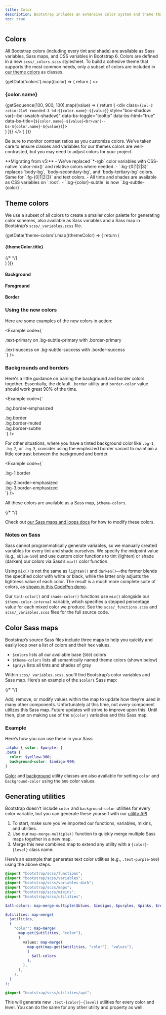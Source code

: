 ```yaml
---
title: Color
description: Bootstrap includes an extensive color system and theme that works out of the box for light and dark mode, and can be completely customized for any project.
toc: true
---
```



## Colors

All Bootstrap colors (including every tint and shade) are available as Sass variables, Sass maps, and CSS variables in Bootstrap 6. Colors are defined in a new `scss/_colors.scss` stylesheet. To build a cohesive theme that supports the most common needs, only a subset of colors are included in [our theme colors](#theme-colors) as classes.

{getData('colors').map((color) => {
  return (
    <>
      <h3 class="text-capitalize">{color.name}</h3>
      <div class="grid gap-3 mb-3">
        {getSequence(100, 900, 100).map((value) => {
          return (
            <div class={`col-2 ratio-21x9 rounded-3 bd-${color.name}-${value}`}
              style="box-shadow: var(--bd-swatch-shadow)"
              data-bs-toggle="tooltip"
              data-bs-html="true"
              data-bs-title={`${color.name}-${value}<br>var(--bs-${color.name}-${value})`}>
            </div>
          )
        })}
      </div>
    </>
  )
})}

Be sure to monitor contrast ratios as you customize colors. We've taken care to ensure classes and variables for our themes colors are well-contrasted, but you may need to adjust colors for your project.

<Callout type="info">
**Migrating from v5:**
- We've replaced `*-rgb` color variables with CSS-native `color-mix()` and relative colors where needed.
- `.bg-{0|1|2|3}` replaces `body-bg`, `body-secondary-bg`, and `body-tertiary-bg` colors. Same for `.fg-{0|1|2|3}` and text colors.
- All tints and shades are available as CSS variables on `:root`.
- `.bg-{color}-subtle` is now `.bg-subtle-{color}`.
</Callout>

## Theme colors

We use a subset of all colors to create a smaller color palette for generating color schemes, also available as Sass variables and a Sass map in Bootstrap’s `scss/_variables.scss` file.

<div class="row small">
  {getData('theme-colors').map((themeColor) => {
    return (
      <div class="d-flex flex-column gap-2 mb-4">
        <h4>{themeColor.title}</h4>
        <div class="grid grid-cols-5 gap-3 text-lowercase">
          <ThemeColorSwatch title={themeColor.title} name={themeColor.name} variant="base" />
          <ThemeColorSwatch title={themeColor.title} name={themeColor.name} variant="text" />
          <ThemeColorSwatch title={themeColor.title} name={themeColor.name} variant="bg" />
          <ThemeColorSwatch title={themeColor.title} name={themeColor.name} variant="bg-subtle" />
          <ThemeColorSwatch title={themeColor.title} name={themeColor.name} variant="bg-muted" />
          {/* <ThemeColorSwatch title={themeColor.title} name={themeColor.name} variant="bg-emphasized" /> */}
          <ThemeColorSwatch title={themeColor.title} name={themeColor.name} variant="border" />
          <ThemeColorSwatch title={themeColor.title} name={themeColor.name} variant="focus-ring" />
          <ThemeColorSwatch title={themeColor.title} name={themeColor.name} variant="contrast" />
        </div>
      </div>
    )
  })}
</div>

<div class="d-flex flex-column gap-2 mb-4">
  <h4>Background</h4>
  <div class="grid grid-cols-5 gap-3 text-lowercase">
    <ThemeColorSwatch variable="bg" />
    <ThemeColorSwatch variable="bg-1" />
    <ThemeColorSwatch variable="bg-2" />
    <ThemeColorSwatch variable="bg-3" />
  </div>
</div>

<div class="d-flex flex-column gap-2 mb-4">
  <h4>Foreground</h4>
  <div class="grid grid-cols-5 gap-3 text-lowercase">
    <ThemeColorSwatch variable="fg" />
    <ThemeColorSwatch variable="fg-1" />
    <ThemeColorSwatch variable="fg-2" />
    <ThemeColorSwatch variable="fg-3" />
  </div>
</div>

<div class="d-flex flex-column gap-2 mb-4">
  <h4>Border</h4>
  <div class="grid grid-cols-5 gap-3 text-lowercase">
    <ThemeColorSwatch variable="border" />
    <ThemeColorSwatch variable="border-muted" />
    <ThemeColorSwatch variable="border-subtle" />
    <ThemeColorSwatch variable="border-emphasized" />
  </div>
</div>

### Using the new colors

Here are some examples of the new colors in action:

<Example code={`<div class="p-3 mb-3 text-primary bg-subtle-primary border border-primary rounded-3">
    .text-primary on .bg-subtle-primary with .border-primary
</div>

<div class="p-3 mb-3 text-success bg-subtle-success border border-success rounded-3">
    .text-success on .bg-subtle-success with .border-success
</div>`} />

### Backgrounds and borders

Here's a little guidance on pairing the background and border colors together. Essentially, the default `.border` utility and `border-color` value should work great 90% of the time.

<Example code={`<div class="p-3 mb-3 bg" style="border: 1px solid var(--bs-border-emphasized)">.bg.border-emphasized</div>
<div class="p-3 mb-3 bg" style="border: 1px solid var(--bs-border)">.bg.border</div>
<div class="p-3 mb-3 bg" style="border: 1px solid var(--bs-border-muted)">.bg.border-muted</div>
<div class="p-3 mb-3 bg" style="border: 1px solid var(--bs-border-subtle)">.bg.border-subtle</div>`} />

For other situations, where you have a tinted background color like `.bg-1`, `.bg-2`, or `.bg-3`, consider using the emphsized border variant to maintiain a little contrast between the background and border.

<Example code={`<div class="p-3 mb-3 bg-1" style="border: 1px solid var(--bs-border)">.bg-1.border</div>
<div class="p-3 mb-3 bg-2" style="border: 1px solid var(--bs-border-emphasized)">.bg-2.border-emphasized</div>
<div class="p-3 mb-3 bg-3" style="border: 1px solid var(--bs-border-emphasized)">.bg-3.border-emphasized</div>`} />

All these colors are available as a Sass map, `$theme-colors`.

{/* <ScssDocs name="theme-colors-map" file="scss/_variables.scss" /> */}

Check out [our Sass maps and loops docs]([[docsref:/customize/sass#maps-and-loops]]) for how to modify these colors.

### Notes on Sass

Sass cannot programmatically generate variables, so we manually created variables for every tint and shade ourselves. We specify the midpoint value (e.g., `$blue-500`) and use custom color functions to tint (lighten) or shade (darken) our colors via Sass’s `mix()` color function.

Using `mix()` is not the same as `lighten()` and `darken()`—the former blends the specified color with white or black, while the latter only adjusts the lightness value of each color. The result is a much more complete suite of colors, as [shown in this CodePen demo](https://codepen.io/emdeoh/pen/zYOQOPB).

Our `tint-color()` and `shade-color()` functions use `mix()` alongside our `$theme-color-interval` variable, which specifies a stepped percentage value for each mixed color we produce. See the `scss/_functions.scss` and `scss/_variables.scss` files for the full source code.

## Color Sass maps

Bootstrap’s source Sass files include three maps to help you quickly and easily loop over a list of colors and their hex values.

- `$colors` lists all our available base (`500`) colors
- `$theme-colors` lists all semantically named theme colors (shown below)
- `$grays` lists all tints and shades of gray

Within `scss/_variables.scss`, you’ll find Bootstrap’s color variables and Sass map. Here’s an example of the `$colors` Sass map:

{/* <ScssDocs name="colors-map" file="scss/_variables.scss" /> */}

Add, remove, or modify values within the map to update how they’re used in many other components. Unfortunately at this time, not _every_ component utilizes this Sass map. Future updates will strive to improve upon this. Until then, plan on making use of the `${color}` variables and this Sass map.

### Example

Here’s how you can use these in your Sass:

```scss
.alpha { color: $purple; }
.beta {
  color: $yellow-300;
  background-color: $indigo-900;
}
```

[Color]([[docsref:/utilities/colors]]) and [background]([[docsref:/utilities/background]]) utility classes are also available for setting `color` and `background-color` using the `500` color values.

## Generating utilities

Bootstrap doesn't include `color` and `background-color` utilities for every color variable, but you can generate these yourself with our [utility API]([[docsref:/utilities/api]]).

1. To start, make sure you’ve imported our functions, variables, mixins, and utilities.
2. Use our `map-merge-multiple()` function to quickly merge multiple Sass maps together in a new map.
3. Merge this new combined map to extend any utility with a `{color}-{level}` class name.

Here’s an example that generates text color utilities (e.g., `.text-purple-500`) using the above steps.

```scss
@import "bootstrap/scss/functions";
@import "bootstrap/scss/variables";
@import "bootstrap/scss/variables-dark";
@import "bootstrap/scss/maps";
@import "bootstrap/scss/mixins";
@import "bootstrap/scss/utilities";

$all-colors: map-merge-multiple($blues, $indigos, $purples, $pinks, $reds, $oranges, $yellows, $greens, $teals, $cyans);

$utilities: map-merge(
  $utilities,
  (
    "color": map-merge(
      map-get($utilities, "color"),
      (
        values: map-merge(
          map-get(map-get($utilities, "color"), "values"),
          (
            $all-colors
          ),
        ),
      ),
    ),
  )
);

@import "bootstrap/scss/utilities/api";
```

This will generate new `.text-{color}-{level}` utilities for every color and level. You can do the same for any other utility and property as well.
